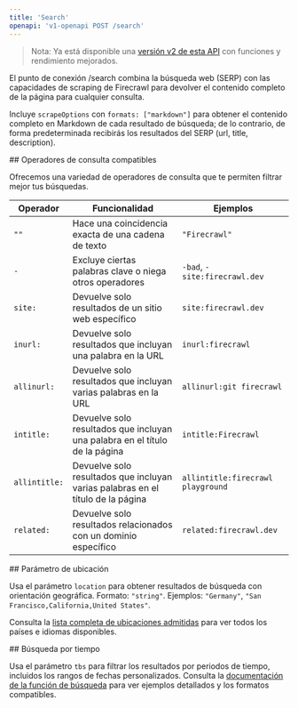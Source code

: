 ```yaml
---
title: 'Search'
openapi: 'v1-openapi POST /search'
---
```


> Nota: Ya está disponible una [versión v2 de esta API](/es/api-reference/endpoint/search) con funciones y rendimiento mejorados.

El punto de conexión /search combina la búsqueda web (SERP) con las capacidades de scraping de Firecrawl para devolver el contenido completo de la página para cualquier consulta.

Incluye `scrapeOptions` con `formats: ["markdown"]` para obtener el contenido completo en Markdown de cada resultado de búsqueda; de lo contrario, de forma predeterminada recibirás los resultados del SERP (url, title, description).

<div id="supported-query-operators">
  ## Operadores de consulta compatibles
</div>

Ofrecemos una variedad de operadores de consulta que te permiten filtrar mejor tus búsquedas.

| Operador | Funcionalidad | Ejemplos |
---|-|-|
| `""` | Hace una coincidencia exacta de una cadena de texto | `"Firecrawl"`
| `-` | Excluye ciertas palabras clave o niega otros operadores | `-bad`, `-site:firecrawl.dev`
| `site:` | Devuelve solo resultados de un sitio web específico | `site:firecrawl.dev`
| `inurl:` | Devuelve solo resultados que incluyan una palabra en la URL | `inurl:firecrawl`
| `allinurl:` | Devuelve solo resultados que incluyan varias palabras en la URL | `allinurl:git firecrawl`
| `intitle:` | Devuelve solo resultados que incluyan una palabra en el título de la página | `intitle:Firecrawl`
| `allintitle:` | Devuelve solo resultados que incluyan varias palabras en el título de la página | `allintitle:firecrawl playground`
| `related:` | Devuelve solo resultados relacionados con un dominio específico | `related:firecrawl.dev`

<div id="location-parameter">
  ## Parámetro de ubicación
</div>

Usa el parámetro `location` para obtener resultados de búsqueda con orientación geográfica. Formato: `"string"`. Ejemplos: `"Germany"`, `"San Francisco,California,United States"`.

Consulta la [lista completa de ubicaciones admitidas](https://firecrawl.dev/search_locations.json) para ver todos los países e idiomas disponibles.

<div id="time-based-search">
  ## Búsqueda por tiempo
</div>

Usa el parámetro `tbs` para filtrar los resultados por periodos de tiempo, incluidos los rangos de fechas personalizados. Consulta la [documentación de la función de búsqueda](https://docs.firecrawl.dev/features/search#time-based-search) para ver ejemplos detallados y los formatos compatibles.